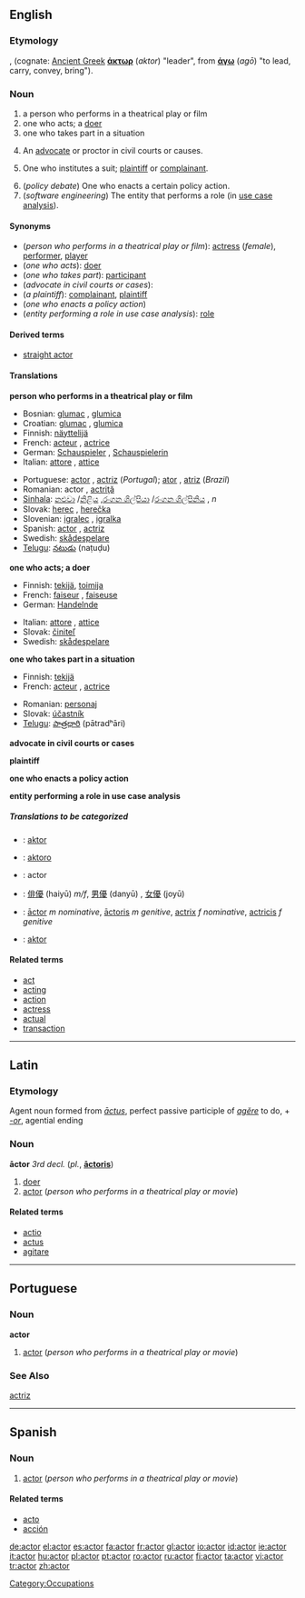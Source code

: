 ==English==
===Etymology===
{{L.}}, (cognate: [[Ancient Greek]] '''[[άκτωρ]]''' (''aktor'') "leader", from '''[[άγω]]''' (''agō'') "to lead, carry, convey, bring").

=== Noun ===
{{wikipedia}}
{{en-noun}}

# a person who performs in a theatrical play or film
# one who acts; a [[doer]]
# one who takes part in a situation
# {{law}} An [[advocate]] or proctor in civil courts or causes.
# {{law}} One who institutes a suit; [[plaintiff]] or [[complainant]].
# (''policy debate'') One who enacts a certain policy action.
# (''software engineering'') The entity that performs a role (in [[use case analysis]]).

==== Synonyms ====
*(''person who performs in a theatrical play or film''): [[actress]] (''female''), [[performer]], [[player]]
*(''one who acts''): [[doer]]
*(''one who takes part''): [[participant]]
*(''advocate in civil courts or cases''):
*(''a plaintiff''): [[complainant]], [[plaintiff]]
*(''one who enacts a policy action'')
*(''entity performing a role in use case analysis''): [[role]]

====Derived terms====
*[[straight actor]]

==== Translations ====
'''person who performs in a theatrical play or film'''
{{top}}
*Bosnian: [[glumac]] {{m}}, [[glumica]] {{f}}
*Croatian: [[glumac]] {{m}}, [[glumica]] {{f}}
*Finnish: [[näyttelijä]]
*French: [[acteur]] {{m}}, [[actrice]] {{f}}
*German: [[Schauspieler]] {{m}}, [[Schauspielerin]] {{f}}
*Italian: [[attore]] {{m}}, [[attice]] {{f}}
{{mid}}
*Portuguese: [[actor#Portuguese|actor]] {{m}}, [[actriz]] {{f}} (''Portugal''); [[ator]] {{m}}, [[atriz]] {{f}} (''Brazil'')
*Romanian: actor {{m}}, [[actriţă]] {{f}}
*[[Sinhala]]: [[නළුවා]] {{m}}/[[නිළිය]] {{f}} ,[[රංගන ශිල්පියා]] {{m}}/[[රංගන ශිල්පිනිය]] {{f}} ,  ''n''
*Slovak: [[herec]] {{m}}, [[herečka]] {{f}}
*Slovenian: [[igralec]] {{m}}, [[igralka]] {{f}}
*Spanish: [[actor#Spanish|actor]] {{m}}, [[actriz]] {{f}}
*Swedish: [[skådespelare]] {{c}}
*[[Telugu]]: [[నటుడు]] (naṭuḍu)
{{bottom}}

'''one who acts; a doer'''
{{top}}
*Finnish: [[tekijä]], [[toimija]]
*French: [[faiseur]] {{m}}, [[faiseuse]] {{f}}
*German: [[Handelnde]] {{c}}
{{mid}}
*Italian: [[attore]] {{m}}, [[attice]] {{f}}
*Slovak: [[činiteľ]] {{m}}
*Swedish: [[skådespelare]] {{c}}
{{bottom}}

'''one who takes part in a situation'''
{{top}}
*Finnish: [[tekijä]]
*French: [[acteur]] {{m}}, [[actrice]] {{f}}
{{mid}}
*Romanian: [[personaj]]
*Slovak: [[účastník]] {{m}}
*[[Telugu]]: [[పాత్రధారి]] (pātradʰāri)
{{bottom}}

'''advocate in civil courts or cases'''
{{top}}
{{mid}}
{{bottom}}

'''plaintiff'''
{{top}}
{{mid}}
{{bottom}}

'''one who enacts a policy action'''
{{top}}
{{mid}}
{{bottom}}

'''entity performing a role in use case analysis'''
{{top}}
{{mid}}
{{bottom}}

=====Translations to be categorized=====
{{checktrans}}
{{top}}
*{{ttbc|Albanian}}: [[aktor]]
*{{ttbc|Ido}}: [[aktoro]]
*{{ttbc|Interlingua}}: actor
{{mid}}
*{{ttbc|Japanese}}: [[俳優]] (haiyū) ''m/f'', [[男優]] (danyū) {{m}}, [[女優]] (joyū) {{f}}
*{{ttbc|Latin}}: [[actor#Latin|āctor]] ''m nominative'', [[actoris|āctoris]] ''m genitive'', [[actrix]] ''f nominative'', [[actricis]] ''f genitive''
*{{ttbc|Polish}}: [[aktor]] {{m}}
{{bottom}}

====Related terms====
*[[act]]
*[[acting]]
*[[action]]
*[[actress]]
*[[actual]]
*[[transaction]]

----

==Latin==
===Etymology===
Agent noun formed from ''[[actus|āctus]]'', perfect passive participle of ''[[agere|agĕre]]'' to do, + ''[[-or]]'', agential ending

===Noun===
'''āctor''' {{m}} ''3rd decl.'' (''pl.'', '''[[actoris|āctoris]]''')
#[[doer]]
#[[actor#English|actor]] (''person who performs in a theatrical play or movie'')

====Related terms====
*[[actio]]
*[[actus]]
*[[agitare]]

----

==Portuguese==
===Noun===
'''actor''' {{m}}
#[[actor#English|actor]] (''person who performs in a theatrical play or movie'')

===See Also===
[[actriz]]

----

==Spanish==
===Noun===
{{es-noun-mf|mpl=actores|f=actriz|fpl=actrices}}

#[[actor#English|actor]] (''person who performs in a theatrical play or movie'')

====Related terms====
*[[acto]]
*[[acción]]

[[Category:Occupations]]

[[de:actor]]
[[el:actor]]
[[es:actor]]
[[fa:actor]]
[[fr:actor]]
[[gl:actor]]
[[io:actor]]
[[id:actor]]
[[ie:actor]]
[[it:actor]]
[[hu:actor]]
[[pl:actor]]
[[pt:actor]]
[[ro:actor]]
[[ru:actor]]
[[fi:actor]]
[[ta:actor]]
[[vi:actor]]
[[tr:actor]]
[[zh:actor]]